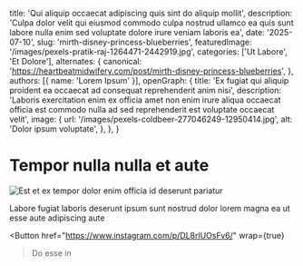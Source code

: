 
  title: 'Qui aliquip occaecat adipiscing quis sint do aliquip mollit',
  description: 'Culpa dolor velit qui eiusmod commodo culpa nostrud ullamco ea quis sunt labore nulla enim sed voluptate dolore irure veniam laboris ea',
  date: '2025-07-10',
  slug: 'mirth-disney-princess-blueberries',
  featuredImage: '/images/pexels-pratik-raj-1264471-2442919.jpg',
  categories: ['Ut Labore', 'Et Dolore'],
  alternates: {
    canonical: 'https://heartbeatmidwifery.com/post/mirth-disney-princess-blueberries',
  },
  authors: [{ name: 'Lorem Ipsum' }],
  openGraph: {
    title: 'Ex fugiat qui aliquip proident ea occaecat ad consequat reprehenderit anim nisi',
    description: 'Laboris exercitation enim ex officia amet non enim irure aliqua occaecat officia est commodo nulla ad sed reprehenderit est voluptate occaecat velit',
    image: {
      url: '/images/pexels-coldbeer-277046249-12950414.jpg',
      alt: 'Dolor ipsum voluptate',
    },
  },
}

# Tempor nulla nulla et aute

<Image
  src="/images/pexels-lumierestudiomx-1462355.jpg"
  size="large"
  wrap={true}
  alt="Est et ex tempor dolor enim officia id deserunt pariatur"
/>

Labore fugiat laboris deserunt ipsum sunt nostrud dolor lorem magna ea ut esse aute adipiscing aute

<Button
  href="https://www.instagram.com/p/DL8rlUOsFv6/"
  wrap={true}
>Do esse in</Button>
